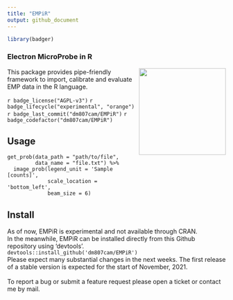 ```yaml
---
title: "EMPiR"
output: github_document
---
```


```r
library(badger)
```

### Electron MicroProbe in R
<img src="man/figures/logo.png" align="right"  height="200" />
This package provides pipe-friendly framework to import, calibrate and evaluate EMP data in the R language. 

`r badge_license("AGPL-v3")`
`r badge_lifecycle("experimental", "orange")`
`r badge_last_commit("dm807cam/EMPiR")`
`r badge_codefactor("dm807cam/EMPiR")`

## Usage
```
get_prob(data_path = "path/to/file",
         data_name = "file.txt") %>%
  image_prob(legend_unit = 'Sample [counts]',
             scale_location = 'bottom_left',
             beam_size = 6) 
```

## Install
As of now, EMPiR is experimental and not available through CRAN. </br>
In the meanwhile, EMPiR can be installed directly from this Github repository using 'devtools'.</br>
```devtools::install_github('dm807cam/EMPiR')```</br>
Please expect many substantial changes in the next weeks. The first release of a stable version is expected for the start of November, 2021.</br></br>
To report a bug or submit a feature request please open a ticket or contact me by mail. 

